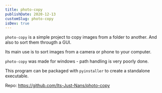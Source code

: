 ```yaml
---
title: photo-copy
publishDate: 2020-12-13
customSlug: photo-copy
isDev: true
---
```


`photo-copy` is a simple project to copy images from a folder to another. And also to sort them througth a GUI.

Its main use is to sort images from a camera or phone to your computer.

`photo-copy` was made for windows - path handling is very poorly done.

This program can be packaged with `pyinstaller` to create a standalone executable.

Repo: https://github.com/Its-Just-Nans/photo-copy

